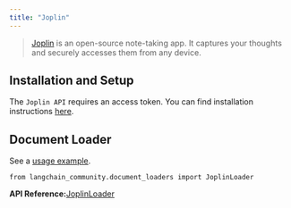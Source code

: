 ```yaml
---
title: "Joplin"
---
```


> [Joplin](https://joplinapp.org/) is an open-source note-taking app. It captures your thoughts and securely accesses them from any device.

## Installation and Setup

The `Joplin API` requires an access token. You can find installation instructions [here](https://joplinapp.org/api/references/rest_api/).

## Document Loader

See a [usage example](/src/oss/integrations/document_loaders/joplin).

```
from langchain_community.document_loaders import JoplinLoader
```

**API Reference:**[JoplinLoader](https://python.langchain.com/api_reference/community/document_loaders/langchain_community.document_loaders.joplin.JoplinLoader.html)
